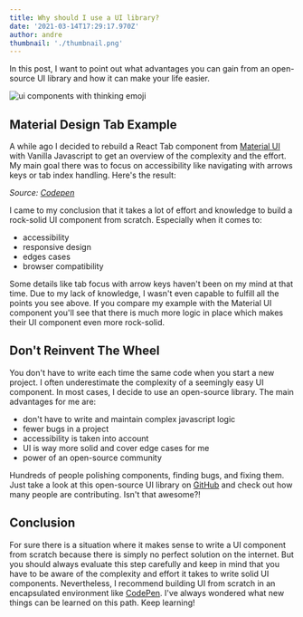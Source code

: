 ```yaml
---
title: Why should I use a UI library?
date: '2021-03-14T17:29:17.970Z'
author: andre
thumbnail: './thumbnail.png'
---
```


In this post, I want to point out what advantages you can gain from an
open-source UI library and how it can make your life easier.

![ui components with thinking emoji](./thumbnail.png)

## Material Design Tab Example

A while ago I decided to rebuild a React Tab component from
[Material UI](https://material-ui.com/) with Vanilla Javascript to get an
overview of the complexity and the effort. My main goal there was to focus on
accessibility like navigating with arrows keys or tab index handling. Here's the
result:


<Snippet 
  src="https://examples.yetanother.blog/material-design-tab/"
  title="Example showing a material design tab component"
  height="256" 
/>

_Source: [Codepen](https://codepen.io/andrew_secret/pen/XWNPJVv)_

I came to my conclusion that it takes a lot of effort and knowledge to build a
rock-solid UI component from scratch. Especially when it comes to:

- accessibility
- responsive design
- edges cases
- browser compatibility

Some details like tab focus with arrow keys haven't been on my mind at that
time. Due to my lack of knowledge, I wasn't even capable to fulfill all the
points you see above. If you compare my example with the Material UI component
you'll see that there is much more logic in place which makes their UI component
even more rock-solid.

## Don't Reinvent The Wheel

You don't have to write each time the same code when you start a new project. I
often underestimate the complexity of a seemingly easy UI component. In most
cases, I decide to use an open-source library. The main advantages for me are:

- don't have to write and maintain complex javascript logic
- fewer bugs in a project
- accessibility is taken into account
- UI is way more solid and cover edge cases for me
- power of an open-source community

Hundreds of people polishing components, finding bugs, and fixing them. Just
take a look at this open-source UI library on
[GitHub](https://github.com/mui-org/material-ui) and check out how many people
are contributing. Isn't that awesome?!

## Conclusion

For sure there is a situation where it makes sense to write a UI component from
scratch because there is simply no perfect solution on the internet. But you
should always evaluate this step carefully and keep in mind that you have to be
aware of the complexity and effort it takes to write solid UI components.
Nevertheless, I recommend building UI from scratch in an encapsulated
environment like [CodePen](https://codepen.io/). I've always wondered what new
things can be learned on this path. Keep learning!
